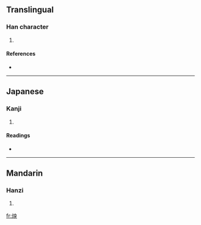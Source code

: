 ==Translingual==

===Han character===
{{Han char|rn=86|rad=火|as=05|sn=9|four=9583<sub>0</sub>|canj=火中月大 (FLBK)}}

# {{defn|Han|sort=火05}}

====References====
* {{Han ref|kx=0669.020|dkj=18961|dj=1078.070|hdz=32195.130|uh=70B4|ud=28852|bh=CFB4|bd=53172}}

----

==Japanese==

===Kanji===
{{ja-kanji|grade=|rs=火05}}

# {{defn|Japanese|sort=火05}}

====Readings====
* {{ja-readings|on=[[よう]] (yō), [[おう]] (ō), [[えい]] (ei)|kun=}}

----

==Mandarin==

===Hanzi===
{{cmn-hanzi|pin=[[yǎng]] ([[yang3]])|wg=yang<sup>3</sup>}}

# {{defn|Mandarin|sort=火05}}

[[fr:炴]]